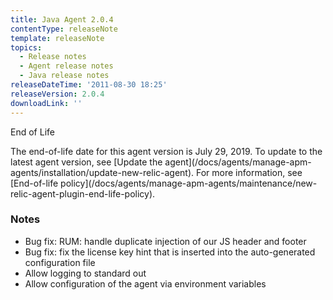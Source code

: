 ```yaml
---
title: Java Agent 2.0.4
contentType: releaseNote
template: releaseNote
topics:
  - Release notes
  - Agent release notes
  - Java release notes
releaseDateTime: '2011-08-30 18:25'
releaseVersion: 2.0.4
downloadLink: ''
---
```


End of Life

<Callout variant="important">
  The end-of-life date for this agent version is July 29, 2019. To update to the latest agent version, see [Update the agent](/docs/agents/manage-apm-agents/installation/update-new-relic-agent). For more information, see [End-of-life policy](/docs/agents/manage-apm-agents/maintenance/new-relic-agent-plugin-end-life-policy).
</Callout>

### Notes

* Bug fix: RUM: handle duplicate injection of our JS header and footer
* Bug fix: fix the license key hint that is inserted into the auto-generated configuration file
* Allow logging to standard out
* Allow configuration of the agent via environment variables
